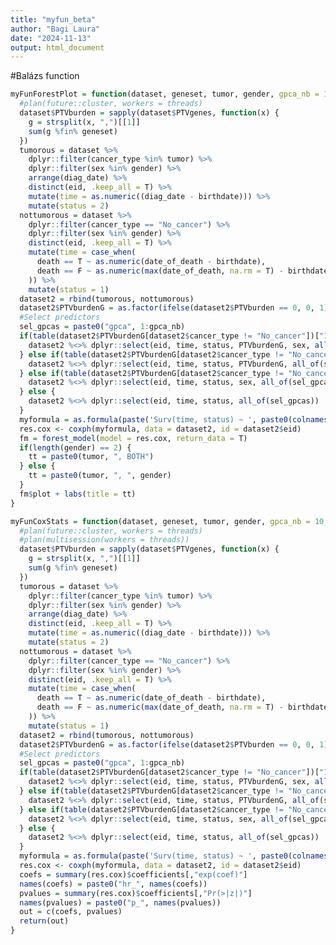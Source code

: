 ```yaml
---
title: "myfun_beta"
author: "Bagi Laura"
date: "2024-11-13"
output: html_document
---
```


#Balázs function
```r

myFunForestPlot = function(dataset, geneset, tumor, gender, gpca_nb = 10, threads) {
  #plan(future::cluster, workers = threads)
  dataset$PTVburden = sapply(dataset$PTVgenes, function(x) {
    g = strsplit(x, ",")[[1]]
    sum(g %fin% geneset)
  })
  tumorous = dataset %>% 
    dplyr::filter(cancer_type %in% tumor) %>% 
    dplyr::filter(sex %in% gender) %>% 
    arrange(diag_date) %>% 
    distinct(eid, .keep_all = T) %>% 
    mutate(time = as.numeric((diag_date - birthdate))) %>% 
    mutate(status = 2)
  nottumorous = dataset %>% 
    dplyr::filter(cancer_type == "No_cancer") %>%
    dplyr::filter(sex %in% gender) %>%
    distinct(eid, .keep_all = T) %>% 
    mutate(time = case_when(
      death == T ~ as.numeric(date_of_death - birthdate),
      death == F ~ as.numeric(max(date_of_death, na.rm = T) - birthdate)
    )) %>% 
    mutate(status = 1)
  dataset2 = rbind(tumorous, nottumorous)
  dataset2$PTVburdenG = as.factor(ifelse(dataset2$PTVburden == 0, 0, 1))
  #Select predictors
  sel_gpcas = paste0("gpca", 1:gpca_nb)
  if(table(dataset2$PTVburdenG[dataset2$cancer_type != "No_cancer"])["1"] != 0 & length(gender) == 2) {
    dataset2 %<>% dplyr::select(eid, time, status, PTVburdenG, sex, all_of(sel_gpcas))
  } else if(table(dataset2$PTVburdenG[dataset2$cancer_type != "No_cancer"])["1"] != 0 & length(gender) == 1) {
    dataset2 %<>% dplyr::select(eid, time, status, PTVburdenG, all_of(sel_gpcas))
  } else if(table(dataset2$PTVburdenG[dataset2$cancer_type != "No_cancer"])["1"] == 0 & length(gender) == 2) {
    dataset2 %<>% dplyr::select(eid, time, status, sex, all_of(sel_gpcas))
  } else {
    dataset2 %<>% dplyr::select(eid, time, status, all_of(sel_gpcas))
  }
  myformula = as.formula(paste('Surv(time, status) ~ ', paste0(colnames(dataset2)[4:ncol(dataset2)], collapse = "+")))
  res.cox <- coxph(myformula, data = dataset2, id = dataset2$eid)
  fm = forest_model(model = res.cox, return_data = T)
  if(length(gender) == 2) {
    tt = paste0(tumor, ", BOTH")
  } else {
    tt = paste0(tumor, ", ", gender)
  }
  fm$plot + labs(title = tt)
}

myFunCoxStats = function(dataset, geneset, tumor, gender, gpca_nb = 10, threads) {
  #plan(future::cluster, workers = threads)
  #plan(multisession(workers = threads))
  dataset$PTVburden = sapply(dataset$PTVgenes, function(x) {
    g = strsplit(x, ",")[[1]]
    sum(g %fin% geneset)
  })
  tumorous = dataset %>% 
    dplyr::filter(cancer_type %in% tumor) %>% 
    dplyr::filter(sex %in% gender) %>% 
    arrange(diag_date) %>% 
    distinct(eid, .keep_all = T) %>% 
    mutate(time = as.numeric((diag_date - birthdate))) %>% 
    mutate(status = 2)
  nottumorous = dataset %>% 
    dplyr::filter(cancer_type == "No_cancer") %>%
    dplyr::filter(sex %in% gender) %>%
    distinct(eid, .keep_all = T) %>% 
    mutate(time = case_when(
      death == T ~ as.numeric(date_of_death - birthdate),
      death == F ~ as.numeric(max(date_of_death, na.rm = T) - birthdate)
    )) %>% 
    mutate(status = 1)
  dataset2 = rbind(tumorous, nottumorous)
  dataset2$PTVburdenG = as.factor(ifelse(dataset2$PTVburden == 0, 0, 1))
  #Select predictors
  sel_gpcas = paste0("gpca", 1:gpca_nb)
  if(table(dataset2$PTVburdenG[dataset2$cancer_type != "No_cancer"])["1"] != 0 & length(gender) == 2) {
    dataset2 %<>% dplyr::select(eid, time, status, PTVburdenG, sex, all_of(sel_gpcas))
  } else if(table(dataset2$PTVburdenG[dataset2$cancer_type != "No_cancer"])["1"] != 0 & length(gender) == 1) {
    dataset2 %<>% dplyr::select(eid, time, status, PTVburdenG, all_of(sel_gpcas))
  } else if(table(dataset2$PTVburdenG[dataset2$cancer_type != "No_cancer"])["1"] == 0 & length(gender) == 2) {
    dataset2 %<>% dplyr::select(eid, time, status, sex, all_of(sel_gpcas))
  } else {
    dataset2 %<>% dplyr::select(eid, time, status, all_of(sel_gpcas))
  }
  myformula = as.formula(paste('Surv(time, status) ~ ', paste0(colnames(dataset2)[4:ncol(dataset2)], collapse = "+")))
  res.cox <- coxph(myformula, data = dataset2, id = dataset2$eid)
  coefs = summary(res.cox)$coefficients[,"exp(coef)"]
  names(coefs) = paste0("hr_", names(coefs))
  pvalues = summary(res.cox)$coefficients[,"Pr(>|z|)"]
  names(pvalues) = paste0("p_", names(pvalues))
  out = c(coefs, pvalues)
  return(out)
}


```


